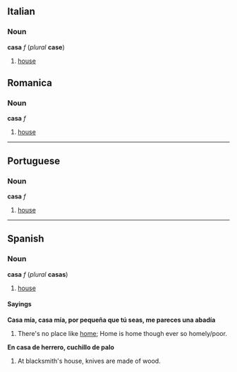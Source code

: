 ==Italian==
===Noun===
'''casa''' ''f'' (''plural'' '''case''')

#[[house]]



==Romanica==
===Noun===
'''casa''' ''f''

#[[house]]

----
==Portuguese==
===Noun===
'''casa''' ''f''

#[[house]]

----
==Spanish==
===Noun===
'''casa''' ''f'' (''plural'' '''casas''')

#[[house]]

====Sayings====
'''Casa mía, casa mía, por pequeña que tú seas, me pareces una abadía'''

#There's no place like [[home]]; Home is home though ever so homely/poor.

'''En casa de herrero, cuchillo de palo'''

#At blacksmith's house, knives are made of wood. 

<!--the French does not belong on this page
*French: À chaque [[oiseau]] son [[nid]] paraît beau.
-->